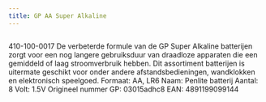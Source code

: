 ```yaml
---
title: GP AA Super Alkaline
---
```



<Image src={imageProduct} width={imageProduct.width} alt="" />


410-100-0017
De verbeterde formule van de GP Super Alkaline batterijen zorgt voor een nog langere gebruiksduur van draadloze apparaten die een gemiddeld of laag stroomverbruik hebben. Dit assortiment batterijen is uitermate geschikt voor onder andere afstandsbedieningen, wandklokken en elektronisch speelgoed.
Formaat: AA, LR6
Naam: Penlite batterij
Aantal: 8
Volt: 1.5V
Origineel nummer GP: 03015adhc8
EAN: 4891199099144
